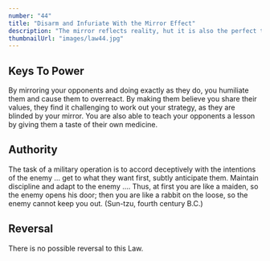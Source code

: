 ```yaml
---
number: "44"
title: "Disarm and Infuriate With the Mirror Effect"
description: "The mirror reflects reality, hut it is also the perfect tool for deception: When you mirror your enemies, doing exactly as they do, they cannot figure out your strategy. The Mirror Effect mocks and humiliates them, making them overreact. By holding up a mirror to their psyches, you seduce them with the illusion that you share their values; by holding up a mirror to their actions, you teach them a lesson. Few can resist the power of the Mirror Effect."
thumbnailUrl: "images/law44.jpg"
---
```


## Keys To Power

By mirroring your opponents and doing exactly as they do, you humiliate them and cause them to overreact. By making them believe you share their values, they find it challenging to work out your strategy, as they are blinded by your mirror. You are also able to teach your opponents a lesson by giving them a taste of their own medicine. 

## Authority

The task of a military operation is to accord deceptively with the intentions of the enemy ... get to what they want first, subtly anticipate them. Maintain discipline and adapt to the enemy .... Thus, at first you are like a maiden, so the enemy opens his door; then you are like a rabbit on the loose, so the enemy cannot keep you out. (Sun-tzu, fourth century B.C.)

## Reversal

There is no possible reversal to this Law. 
